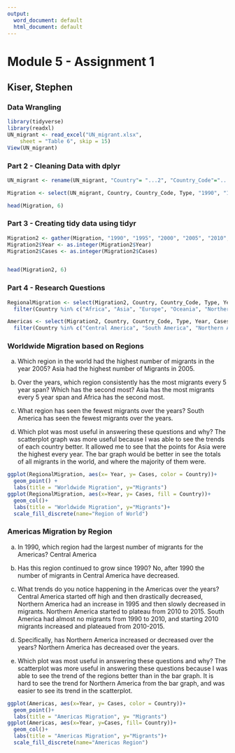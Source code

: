 ---
output:
  word_document: default
  html_document: default
---
# Module 5 - Assignment 1
## Kiser, Stephen
### Data Wrangling

```{r}
library(tidyverse)
library(readxl)
UN_migrant <- read_excel("UN_migrant.xlsx", 
    sheet = "Table 6", skip = 15)
View(UN_migrant)
```

### Part 2 - Cleaning Data with dplyr
```{r Part 2}
UN_migrant <- rename(UN_migrant, "Country"= "...2", "Country_Code"="...4", "Type"="...5", "1990" = "1990...6", "1995" = "1995...7", "2000" = "2000...8", "2005" = "2005...9", "2010" = "2010...10", "2015" = "2015...11")

Migration <- select(UN_migrant, Country, Country_Code, Type, "1990", "1995", "2000", "2005", "2010", "2015")

head(Migration, 6)
```

### Part 3 - Creating tidy data using tidyr
```{r Part 3}
Migration2 <- gather(Migration, "1990", "1995", "2000", "2005", "2010", "2015", key = "Year", value = "Cases")
Migration2$Year <- as.integer(Migration2$Year)
Migration2$Cases <- as.integer(Migration2$Cases)


head(Migration2, 6)
```

### Part 4 - Research Questions
```{r Part 4}
RegionalMigration <- select(Migration2, Country, Country_Code, Type, Year, Cases) %>%
  filter(Country %in% c("Africa", "Asia", "Europe", "Oceania", "Northern America", "South America"))

Americas <- select(Migration2, Country, Country_Code, Type, Year, Cases) %>%
  filter(Country %in% c("Central America", "South America", "Northern America"))
```

### Worldwide Migration based on Regions
a. Which region in the world had the highest number of migrants in the year 2005? 
Asia had the highest number of Migrants in 2005.

b. Over the years, which region consistently has the most migrants every 5 year span? Which has the second most? 
Asia has the most migrants every 5 year span and Africa has the second most.

c. What region has seen the fewest migrants over the years? 
South America has seen the fewest migrants over the years.

d. Which plot was most useful in answering these questions and why? The scatterplot graph was more useful because I was able to see the trends of each country better.  It allowed me to see that the points for Asia were the highest every year.  The bar graph would be better in see the totals of all migrants in the world, and where the majority of them were.
```{r Worldwide Migration}
ggplot(RegionalMigration, aes(x= Year, y= Cases, color = Country))+
  geom_point() +
  labs(title = "Worldwide Migration", y="Migrants")
ggplot(RegionalMigration, aes(x=Year, y= Cases, fill = Country))+
  geom_col()+
  labs(title = "Worldwide Migration", y="Migrants")+
  scale_fill_discrete(name="Region of World")
```

### Americas Migration by Region
a. In 1990, which region had the largest number of migrants for the Americas? 
Central America

b. Has this region continued to grow since 1990? 
No, after 1990 the number of migrants in Central America have decreased.

c. What trends do you notice happening in the Americas over the years? 
Central America started off high and then drastically decreased, Northern America had an increase in 1995 and then slowly decreased in migrants.  Northern America started to plateau from 2010 to 2015. South America had almost no migrants from 1990 to 2010, and starting 2010 migrants increased and plateaued from 2010-2015.

d. Specifically, has Northern America increased or decreased over the years? 
Northern America has decreased over the years.

e. Which plot was most useful in answering these questions and why? The scatterplot was more useful in answering these questions because I was able to see the trend of the regions better than in the bar graph.  It is hard to see the trend for Northern America from the bar graph, and was easier to see its trend in the scatterplot.
```{r America Migration}
ggplot(Americas, aes(x=Year, y= Cases, color = Country))+
  geom_point()+
  labs(title = "Americas Migration", y= "Migrants")
ggplot(Americas, aes(x=Year, y=Cases, fill= Country))+
  geom_col()+
  labs(title = "Americas Migration", y="Migrants")+
  scale_fill_discrete(name="Americas Region")
```

